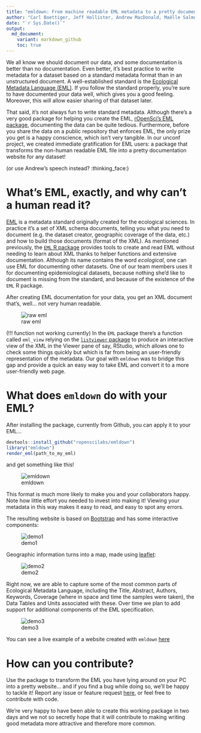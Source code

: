 ```yaml
---
title: "emldown: From machine readable EML metadata to a pretty documentation website"
author: "Carl Boettiger, Jeff Hollister, Andrew MacDonald, Maëlle Salmon, Kara Woo"
date: "`r Sys.Date()`"
output:
  md_document:
    variant: markdown_github
    toc: true
---
```


We all know we should document our data, and some documentation is better than no documentation.  Even better, it's best practice to write metadata for a dataset based on a standard metadata format than in an unstructured document. A well-established standard is the [Ecological Metadata Language (EML)](https://knb.ecoinformatics.org/#external//emlparser/docs/index.html). If you follow the standard properly, you're sure to have documented your data well, which gives you a good feeling. Moreover, this will allow easier sharing of that dataset later. 

That said, it's not always fun to write standard metadata. Although there's a very good package for helping you create the EML, [rOpenSci's EML package](https://github.com/ropensci/eml), documenting the data can be quite tedious.  Furthermore, before you share the data on a public repository that enforces EML, the only prize you get is a happy conscience, which isn't very tangible. In our unconf project, we created immediate gratification for EML users: a package that transforms the non-human readable EML file into a pretty documentation website for any dataset! 

(or use Andrew's speech instead? :thinking_face:) <!-- do you have this on video?? If not we should get it and embed the video -->

# What's EML, exactly, and why can't a human read it?

[EML](https://en.wikipedia.org/wiki/Ecological_Metadata_Language) is a metadata standard originally created for the ecological sciences. In practice it's a set of XML schema documents, telling you what you need to document (e.g. the dataset creator, geographic coverage of the data, etc.) and how to build those documents (format of the XML). As mentioned previously, the [`EML` R package](https://ropensci.github.io/EML/) provides tools to create and read EML without needing to learn about XML thanks to helper functions and extensive documentation. Although its name contains the word _ecological_, one can use EML for documenting other datasets.  One of our team members uses it for documenting epidemiological datasets, because nothing she'd like to document is missing from the standard, and because of the existence of the `EML` R package.

After creating EML documentation for your data, you get an XML document that's, well... not very human readable.

![raw eml](figures/screenshot_raw_xml.png)

(!!! function not working currently) In the `EML` package there's a function called `eml_view` relying on the [`listviewer` package](https://github.com/timelyportfolio/listviewer) to produce an interactive view of the XML in the Viewer pane of say, RStudio, which allows one to check some things quickly but which is far from being an user-friendly representation of the metadata.  Our goal with `emldown` was to bridge this gap and provide a quick an easy way to take EML and convert it to a more user-friendly web page.

# What does `emldown` do with your EML?

After installing the package, currently from Github, you can apply it to your EML...

```r
devtools::install_github("ropenscilabs/emldown")
library("emldown")
render_eml(path_to_my_eml)
```

and get something like this!

![emldown](figures/screenshot_emldown.png)

This format is much more likely to make you and your collaborators happy. Note how little effort you needed to invest into making it! Viewing your metadata in this way makes it easy to read, and easy to spot any errors.

The resulting website is based on [Bootstrap](https://getbootstrap.com/) and has some interactive components:

![demo1](figures/emldown_demo1.gif)

Geographic information turns into a map, made using [leaflet](https://rstudio.github.io/leaflet/):

![demo2](figures/emldown_demo2.gif)

Right now, we are able to capture some of the most common parts of Ecological Metadata Language, including the Title, Abstract, Authors, Keywords, Coverage (where in space and time the samples were taken), the Data Tables and Units associated with these. Over time we plan to add support for additional components of the EML specification.

![demo3](figures/emldown_demo3.gif)


You can see a live example of a website created with `emldown` [here](http://aammd.info/emldown/test.html)

# How can you contribute?

Use the package to transform the EML you have lying around on your PC into a pretty website... and if you find a bug while doing so, we'll be happy to tackle it! Report any issue or feature request [here](https://github.com/ropenscilabs/emldown/issues), or feel free to contribute with code.

We're very happy to have been able to create this working package in two days and we not so secretly hope that it will contribute to making writing good metadata more attractive and therefore more common. 

